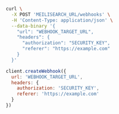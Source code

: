 <CodeGroup>

```bash cURL
curl \
  -X POST 'MEILISEARCH_URL/webhooks' \
  -H 'Content-Type: application/json' \
  --data-binary '{
    "url": "WEBHOOK_TARGET_URL",
    "headers": {
      "authorization": "SECURITY_KEY",
      "referer": "https://example.com"
    }
  }'
```

```javascript JS
client.createWebhook({
  url: 'WEBHOOK_TARGET_URL',
  headers: {
    authorization: 'SECURITY_KEY',
    referer: 'https://example.com'
  }
})
```
</CodeGroup>
